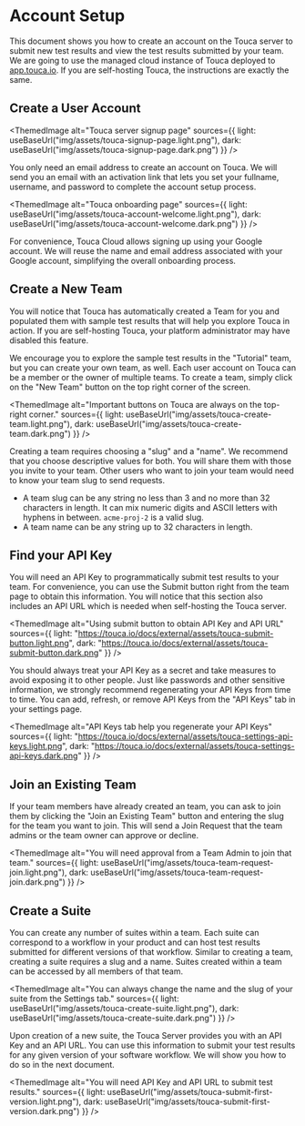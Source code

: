 
# Account Setup

This document shows you how to create an account on the Touca server to submit
new test results and view the test results submitted by your team. We are going
to use the managed cloud instance of Touca deployed to
[app.touca.io](https://app.touca.io). If you are self-hosting Touca, the
instructions are exactly the same.

## Create a User Account

<ThemedImage
  alt="Touca server signup page"
  sources={{
    light: useBaseUrl("img/assets/touca-signup-page.light.png"),
    dark: useBaseUrl("img/assets/touca-signup-page.dark.png")
  }}
/>

You only need an email address to create an account on Touca. We will send you
an email with an activation link that lets you set your fullname, username, and
password to complete the account setup process.

<ThemedImage
  alt="Touca onboarding page"
  sources={{
    light: useBaseUrl("img/assets/touca-account-welcome.light.png"),
    dark: useBaseUrl("img/assets/touca-account-welcome.dark.png")
  }}
/>

For convenience, Touca Cloud allows signing up using your Google account. We
will reuse the name and email address associated with your Google account,
simplifying the overall onboarding process.

## Create a New Team

You will notice that Touca has automatically created a Team for you and
populated them with sample test results that will help you explore Touca in
action. If you are self-hosting Touca, your platform administrator may have
disabled this feature.

We encourage you to explore the sample test results in the "Tutorial" team, but
you can create your own team, as well. Each user account on Touca can be a
member or the owner of multiple teams. To create a team, simply click on the
"New Team" button on the top right corner of the screen.

<ThemedImage
  alt="Important buttons on Touca are always on the top-right corner."
  sources={{
    light: useBaseUrl("img/assets/touca-create-team.light.png"),
    dark: useBaseUrl("img/assets/touca-create-team.dark.png")
  }}
/>

Creating a team requires choosing a "slug" and a "name". We recommend that you
choose descriptive values for both. You will share them with those you invite to
your team. Other users who want to join your team would need to know your team
slug to send requests.

- A team slug can be any string no less than 3 and no more than 32 characters in
  length. It can mix numeric digits and ASCII letters with hyphens in between.
  `acme-proj-2` is a valid slug.
- A team name can be any string up to 32 characters in length.

## Find your API Key

You will need an API Key to programmatically submit test results to your team.
For convenience, you can use the Submit button right from the team page to
obtain this information. You will notice that this section also includes an API
URL which is needed when self-hosting the Touca server.

<ThemedImage
  alt="Using submit button to obtain API Key and API URL"
  sources={{
    light:
      "https://touca.io/docs/external/assets/touca-submit-button.light.png",
    dark: "https://touca.io/docs/external/assets/touca-submit-button.dark.png"
  }}
/>

You should always treat your API Key as a secret and take measures to avoid
exposing it to other people. Just like passwords and other sensitive
information, we strongly recommend regenerating your API Keys from time to time.
You can add, refresh, or remove API Keys from the "API Keys" tab in your
settings page.

<ThemedImage
  alt="API Keys tab help you regenerate your API Keys"
  sources={{
    light:
      "https://touca.io/docs/external/assets/touca-settings-api-keys.light.png",
    dark: "https://touca.io/docs/external/assets/touca-settings-api-keys.dark.png"
  }}
/>

## Join an Existing Team

If your team members have already created an team, you can ask to join them by
clicking the "Join an Existing Team" button and entering the slug for the team
you want to join. This will send a Join Request that the team admins or the team
owner can approve or decline.

<ThemedImage
  alt="You will need approval from a Team Admin to join that team."
  sources={{
    light: useBaseUrl("img/assets/touca-team-request-join.light.png"),
    dark: useBaseUrl("img/assets/touca-team-request-join.dark.png")
  }}
/>

## Create a Suite

You can create any number of suites within a team. Each suite can correspond to
a workflow in your product and can host test results submitted for different
versions of that workflow. Similar to creating a team, creating a suite requires
a slug and a name. Suites created within a team can be accessed by all members
of that team.

<ThemedImage
  alt="You can always change the name and the slug of your suite from the Settings tab."
  sources={{
    light: useBaseUrl("img/assets/touca-create-suite.light.png"),
    dark: useBaseUrl("img/assets/touca-create-suite.dark.png")
  }}
/>

Upon creation of a new suite, the Touca Server provides you with an API Key and
an API URL. You can use this information to submit your test results for any
given version of your software workflow. We will show you how to do so in the
next document.

<ThemedImage
  alt="You will need API Key and API URL to submit test results."
  sources={{
    light: useBaseUrl("img/assets/touca-submit-first-version.light.png"),
    dark: useBaseUrl("img/assets/touca-submit-first-version.dark.png")
  }}
/>
